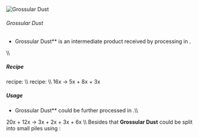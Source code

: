 ![Grossular Dust](/mods/techreborn/grossular_dust.png)

###### Grossular Dust


- Grossular Dust** is an intermediate product received by
        processing
        <Mcitem id="techreborn:yellow_garnet_dust"/>
        in
        <Mcitem id="techreborn:industrial_centrifuge"/>.

\\\\

##### Recipe

<Mcitem id="minecraft:crafting_table"/> recipe: \\\\
<Recipe recipe=" input techreborn:small_pile_of_grossular_dust
techreborn:small_pile_of_grossular_dust air input
techreborn:small_pile_of_grossular_dust
techreborn:small_pile_of_grossular_dust air input air air air output
techreborn:grossular_dust "/>
<Mcitem id="techreborn:industrial_centrifuge"/>
recipe: \\\\
16x<Mcitem id="techreborn:yellow_garnet_dust"/> -\>
5x<Mcitem id="techreborn:andradite_dust"/> +
8x<Mcitem id="techreborn:grossular_dust"/> +
3x<Mcitem id="techreborn:uvarovite_dust"/>

##### Usage

- Grossular Dust** could be further processed in
        <Mcitem id="techreborn:industrial_electrolyzer"/>.\\\\

20x<Mcitem id="techreborn:grossular_dust"/> +
12x<Mcitem id="techreborn:empty_cell"/> -\>
3x<Mcitem id="techreborn:calcium_cell"/> +
2x<Mcitem id="techreborn:aluminium_dust"/> +
3x<Mcitem id="techreborn:silicon_cell"/> +
6x<Mcitem id="techreborn:compressed_air_cell"/>
\\\\ Besides that **Grossular Dust** could be split into small piles
using <Mcitem id="minecraft:crafting_table"/>:
<Recipe recipe=" input air air air input air techreborn:grossular_dust
air input air air air output techreborn:small_pile_of_grossular_dust,4
"/>

